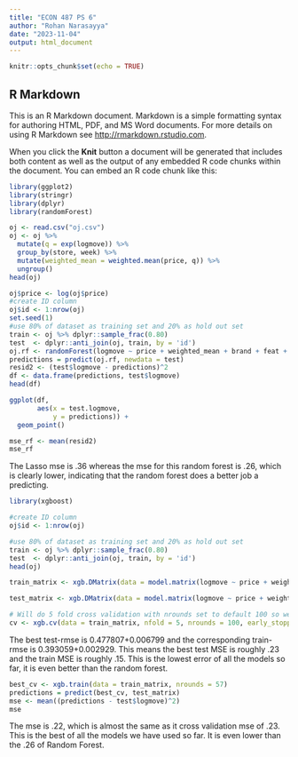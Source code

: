 ---
title: "ECON 487 PS 6"
author: "Rohan Narasayya"
date: "2023-11-04"
output: html_document
---

```{r setup, include=FALSE}
knitr::opts_chunk$set(echo = TRUE)
```

## R Markdown

This is an R Markdown document. Markdown is a simple formatting syntax for authoring HTML, PDF, and MS Word documents. For more details on using R Markdown see <http://rmarkdown.rstudio.com>.

When you click the **Knit** button a document will be generated that includes both content as well as the output of any embedded R code chunks within the document. You can embed an R code chunk like this:

```{r}
library(ggplot2)
library(stringr)
library(dplyr)
library(randomForest)
```

```{r}
oj <- read.csv("oj.csv")
oj <- oj %>% 
  mutate(q = exp(logmove)) %>% 
  group_by(store, week) %>% 
  mutate(weighted_mean = weighted.mean(price, q)) %>% 
  ungroup()
head(oj)

oj$price <- log(oj$price)
#create ID column
oj$id <- 1:nrow(oj)
set.seed(1)
#use 80% of dataset as training set and 20% as hold out set 
train <- oj %>% dplyr::sample_frac(0.80)
test  <- dplyr::anti_join(oj, train, by = 'id')
oj.rf <- randomForest(logmove ~ price + weighted_mean + brand + feat + AGE60 +  EDUC  + ETHNIC + INCOME + HHLARGE + WORKWOM + HVAL150 + SSTRDIST + SSTRVOL + CPDIST5 + CPWVOL5 + brand:price + feat:price + AGE60:price +  EDUC:price  + ETHNIC:price + INCOME:price + HHLARGE:price + WORKWOM:price + HVAL150:price + SSTRDIST:price + SSTRVOL:price + CPDIST5:price + CPWVOL5:price, data = train, ntree = 	100, keep.forest = TRUE) 
predictions = predict(oj.rf, newdata = test) 
resid2 <- (test$logmove - predictions)^2
df <- data.frame(predictions, test$logmove)
head(df)
```

```{r}
ggplot(df,
       aes(x = test.logmove,
           y = predictions)) +
  geom_point()
```

```{r}
mse_rf <- mean(resid2)
mse_rf
```

The Lasso mse is .36 whereas the mse for this random forest is .26, which is clearly lower, indicating that the random forest does a better job a predicting.

```{r}
library(xgboost)

#create ID column
oj$id <- 1:nrow(oj)

#use 80% of dataset as training set and 20% as hold out set 
train <- oj %>% dplyr::sample_frac(0.80)
test  <- dplyr::anti_join(oj, train, by = 'id')
head(oj)

train_matrix <- xgb.DMatrix(data = model.matrix(logmove ~ price + weighted_mean + brand + feat + AGE60 +  EDUC  + ETHNIC + INCOME + HHLARGE + WORKWOM + HVAL150 + SSTRDIST + SSTRVOL + CPDIST5 + CPWVOL5 + brand:price + feat:price + AGE60:price +  EDUC:price  + ETHNIC:price + INCOME:price + HHLARGE:price + WORKWOM:price + HVAL150:price + SSTRDIST:price + SSTRVOL:price + CPDIST5:price + CPWVOL5:price, data = train), label = train$logmove)

test_matrix <- xgb.DMatrix(data = model.matrix(logmove ~ price + weighted_mean + brand + feat + AGE60 +  EDUC  + ETHNIC + INCOME + HHLARGE + WORKWOM + HVAL150 + SSTRDIST + SSTRVOL + CPDIST5 + CPWVOL5 + brand:price + feat:price + AGE60:price +  EDUC:price  + ETHNIC:price + INCOME:price + HHLARGE:price + WORKWOM:price + HVAL150:price + SSTRDIST:price + SSTRVOL:price + CPDIST5:price + CPWVOL5:price, data = test), label = test$logmove)

# Will do 5 fold cross validation with nrounds set to default 100 so we can find best number of rounds.
cv <- xgb.cv(data = train_matrix, nfold = 5, nrounds = 100, early_stopping_rounds = 10)
```

The best test-rmse is 0.477807+0.006799 and the corresponding train-rmse is 0.393059+0.002929. This means the best test MSE is roughly .23 and the train MSE is roughly .15. This is the lowest error of all the models so far, it is even better than the random forest.

```{r}
best_cv <- xgb.train(data = train_matrix, nrounds = 57)
predictions = predict(best_cv, test_matrix)
mse <- mean((predictions - test$logmove)^2)
mse
```

The mse is .22, which is almost the same as it cross validation mse of .23. This is the best of all the models we have used so far. It is even lower than the .26 of Random Forest.